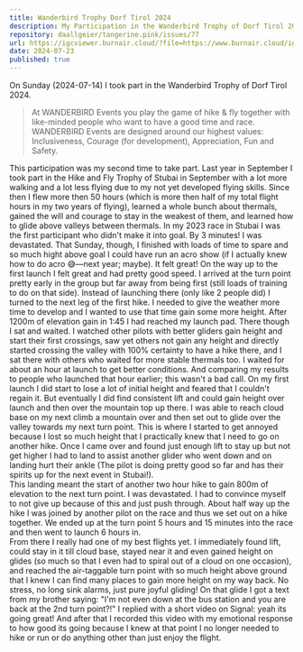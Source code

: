 ```yaml
---
title: Wanderbird Trophy Dorf Tirol 2024 
description: My Participation in the Wanderbird Trophy of Dorf Tirol 2024: I loved it!  
repository: daallgeier/tangerine.pink/issues/77
url: https://igcviewer.burnair.cloud/?file=https://www.burnair.cloud/igc/events/2024-07-14_BURNAIR362.igc
date: 2024-07-23
published: true
---
```


On Sunday (2024-07-14) I took part in the Wanderbird Trophy of Dorf Tirol 2024.  

> At WANDERBIRD Events you play the game of hike & fly together with like-minded people who want to have a good time and race. 
> WANDERBIRD Events are designed around our highest values: Inclusiveness, Courage (for development), Appreciation, Fun and Safety. 

This participation was my second time to take part.  Last year in September I took part in the Hike and Fly Trophy of Stubai in September with a lot more walking and a lot less flying due to my not yet developed flying skills. Since then I flew more then 50 hours (which is more then half of my total flight hours in my two years of flying), learned a whole bunch about thermals, gained the will and courage to stay in the weakest of them, and learned how to glide above valleys between thermals. 
In my 2023 race in Stubai I was the first participant who didn't make it into goal.  By 3 minutes! I was devastated. 
That Sunday, though, I finished with loads of time to spare and so much hight above goal I could have run an acro show (if I actually knew how to do acro 😅—next year; maybe).  It felt great!
On the way up to the first launch I felt great and had pretty good speed.  I arrived at the turn point pretty early in the group but far away from being first (still loads of training to do on that side).  Instead of launching there (only like 2 people did) I turned to the next leg of the first hike.  I needed to give the weather more time to develop and I wanted to use that time gain some more height.  After 1200m of elevation gain in 1:45 I had reached my launch pad.  There though I sat and waited.  I watched other pilots with better gliders gain height and start their first crossings, saw yet others not gain any height and directly started crossing the valley with 100% certainty to have a hike there, and I sat there with others who waited for more stable thermals too.  I waited for about an hour at launch to get better conditions.  And comparing my results to people who launched that hour earlier; this wasn't a bad call. 
On my first launch I did start to lose a lot of initial height and feared that I couldn't regain it.  But eventually I did find consistent lift and could gain height over launch and then over the mountain top up there. I was able to reach cloud base on my next climb a mountain over and then set out to glide over the valley towards my next turn point.  This is where I started to get annoyed because I lost so much height that I practically knew that I need to go on another hike.  Once I came over and found just enough lift to stay up but not get higher I had to land to assist another glider who went down and on landing hurt their ankle (The pilot is doing pretty good so far and has their spirits up for the next event in Stubai!).  
This landing meant the start of another two hour hike to gain 800m of elevation to the next turn point.  I was devastated. I had to convince myself to not give up because of this and just push through.  About half way up the hike I was joined by another pilot on the race and thus we set out on a hike together.  We ended up at the turn point 5 hours and 15 minutes into the race and then went to launch 6 hours in.  
From there I really had one of my best flights yet.  I immediately found lift, could stay in it till cloud base, stayed near it and even gained height on glides (so much so that I even had to spiral out of a cloud on one occasion), and reached the air-taggable turn point with so much height above ground that I knew I can find many places to gain more height on my way back.  No stress, no long sink alarms, just pure joyful gliding! On that glide I got a text from my brother saying: "I'm not even down at the bus station and you are back at the 2nd turn point?!" I replied with a short video on Signal: yeah its going great! 
And after that I recorded this video with my emotional response to how good its going because I knew at that point I no longer needed to hike or run or do anything other than just enjoy the flight. 